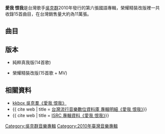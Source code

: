 {{Album infobox | 
|  Name        = 愛我恨我

|  Type        = 專輯
|  Artist      = [[吳克群|吳克群]]
|  Cover       = 
|  Released    = 2010年10月16日
|  Recorded    = 
|  Genre       = [[華語流行音樂|華語流行音樂]]
|  Length      =
|  Label       = [[種子音樂|種子音樂]]
|  Number      =
|  Producer    = 
|  Reviews     = 
|  Last album  = [[把心拉近|把心拉近]]<br />(2009)
|  This album  = '''愛我恨我'''<br /> (2010)
|  Next album  = [[寂寞來了怎麼辦？|寂寞來了怎麼辦？]]<br>(2012)
}}
'''愛我 恨我'''是台灣歌手[[吳克群|吳克群]]2010年發行的第六張國語專輯，榮耀精裝改版裡一共收錄15首曲目，在台灣銷售量大約為11萬張。

==曲目==
{{Tracklist
| total_length = 49:19

| all_music = [[吳克群|吳克群]]
| all_lyrics = 吳克群（2-7，9-12，14-15），吳克群、[[黃荻鈞|黃荻鈞]]（1，13），吳克群、陳時儁（8）

| title1 = 愛我恨我序章-亂世
| note1 = 
| longnote1 = 
| arranger1 = 奧斯卡
| producer1 = 
| length1 = 1:36

| title2 = 愛我恨我
| note2 = 
| longnote2 = 第二主打
| arranger2 =奧斯卡
| producer2 = 
| length2 = 3:16

| title3 = 砰砰砰
| note3 = 
| longnote3 = 
| arranger3 = 奧斯卡
| producer3 = 
| length3 = 3:29

| title4 =  沒關係
| note4 = 
| longnote4 = 第一主打
| arranger4 = [[小宇|小宇]]
| producer4 = 
| length4 = 3:55

| title5 = 我能給的
| note5 = 
| longnote5 = 第五主打
| arranger5 = [[鴉片丹|鴉片丹]]
| producer5 = 
| length5 = 4:11

| title6 = WooHoo
| note6 = 
| longnote6 = 
| arranger6 =  奧斯卡
| producer6 = 
| length6 = 4:31

| title7 = 住在心裡面
| note7 = 
| longnote7 = 第六主打
| arranger7 = 奧斯卡
| producer7 = 
| length7 = 4:02

| title8 = 愛我恨我中章-遇襲
| note8 = 
| longnote8 = 
| arranger8 = 奧斯卡
| producer8 = 
| length8 = 1:19

| title9 = Run
| note9 = 
| longnote9 = 
| arranger9 = 奧斯卡
| producer9 = 
| length9 = 3:55

| title10 = Take a Break
| note10 = 
| longnote10 = 
| arranger10 = 奧斯卡
| producer10 = 
| length10 = 3:35

| title11 = 絕對不放
| note11 =
| longnote11 = 第三主打
| arranger11 = 奧斯卡
| producer11 = 
| length11 = 4:41

| title12 =破心臟
| note12 =
| longnote12 = 第四主打
| arranger12 = 奧斯卡
| producer12 = 
| length12 = 4:45

| title13 =愛我恨我末章
| note13 =
| longnote13 = 
| arranger13 = 奧斯卡
| producer13= 
| length13 = 1:27

| title14 =愛之深責之切
| note14 =
| longnote14 = 
| arranger14 = 奧斯卡
| producer14 = 
| length14 = 4:35

| title15 =寄生
| note15 =
| longnote15 = 
| arranger15 = 奧斯卡
| producer15 = 
| length15 = 5:34


}}

==版本==

*純粹真我版(14首歌)

*榮耀精裝改版(15首歌 + MV)

==相關資料==
*[http://www.kkbox.com/tw/tc/album/lFAySE6O3qDB6DC0FaKr008l-index.html kkbox 吳克羣《愛我 恨我》] {{Wayback|url=http://www.kkbox.com/tw/tc/album/lFAySE6O3qDB6DC0FaKr008l-index.html |date=20140606233926 }}
*{{ cite web | title = [http://pmdb.org.tw/search_album.jsp?oid=14997 台灣流行音樂數位資料庫 專輯明細《愛我 恨我》]}}
*{{ cite web | title = [http://isrc.ncl.edu.tw/music_view.aspx?item=10749 ISRC 專輯資料《愛我 恨我》]}}

[[Category:吳克群音樂專輯|Category:吳克群音樂專輯]]
[[Category:2010年臺灣音樂專輯|Category:2010年臺灣音樂專輯]]